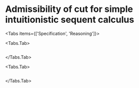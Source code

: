
# Admissibility of cut for simple intuitionistic sequent calculus

<Tabs items={['Specification', 'Reasoning']}>

<Tabs.Tab>
```lf filename="cut.lf" readFile
```
</Tabs.Tab>

<Tabs.Tab>
```adelfa filename="cut.ath" showOutput outputFile="cut.lst" readFile
```
</Tabs.Tab>

</Tabs>